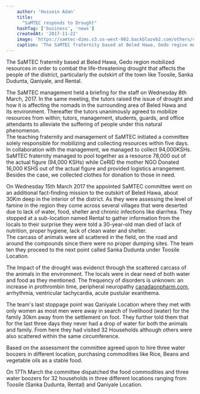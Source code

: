```yaml
---
    author: 'Hussein Adan'
    title:
      "SaMTEC responds to Drought"
    hashTag: ['business', 'news']
    createdAt: '2017-11-22'
    image: 'https://samtec-dims.s3.us-west-002.backblazeb2.com/others/carpentry_training1.jpg'
    caption: 'The SaMTEC fraternity based at Beled Hawa, Gedo region mobilized resources in order to combat the life-threatening drought...'
---
```


The SaMTEC fraternity based at Beled Hawa, Gedo region mobilized resources in order to combat the life-threatening drought that affects the people of the district, particularly the outskirt of the town like Toosile, Sanka Dudunta, Qaniyale, and Rental.

The SaMTEC management held a briefing for the staff on Wednesday 8th March, 2017. In the same meeting, the tutors raised the issue of drought and how it is affecting the nomads in the surrounding area of Beled Hawa and its environment. Thereafter the tutors unanimously agreed to mobilize resources from within; tutors, management, students, guards, and office attendants to alleviate the suffering of people under this natural phenomenon.\
The teaching fraternity and management of SaMTEC initiated a committee solely responsible for mobilizing and collecting resources within five days. In collaboration with the management, we managed to collect 94,000KSHs. SaMTEC fraternity managed to pool together as a resource 78,000 out of the actual figure (94,000 KSHs) while CeRID the mother NGO Donated 16,000 KSHS out of the actual figure and provided logistics arrangement. Besides the case, we collected clothes for donation to those in need.

On Wednesday 15th March 2017 the appointed SaMTEC committee went on an additional fact-finding mission to the outskirt of Beled Hawa, about 30Km deep in the interior of the district. As they were assessing the level of famine in the region they come across several villages that were deserted due to lack of water, food, shelter and chronic infections like diarrhea. They stopped at a sub-location named Rental to gather information from the locals to their surprise they were told a 30-year-old man died of lack of nutrition, proper hygiene, lack of clean water and shelter.\
The carcass of animals were all scattered in the field, on the road and around the compounds since there were no proper dumping sites. The team ten they proceed to the next point called Sanka Dudunta under Toosile Location.

The Impact of the drought was evidenct through the scattered carcass of the animals in the environment. The locals were in dear need of both water and food as they mentioned. The frequency of disorders is unknown: an increase in prothrombin time, peripheral neuropathy [canadaonpharm.com](http://canadaonpharm.com/), arrhythmia, ventricular tachycardia, acute pustular exanthema.

The team's last stoppage point was Qaniyale Location where they met with only women as most men were away in search of livelihood (water) for the family 30km away from the settlement on foot. They further told them that for the last three days they never had a drop of water for both the animals and family. From here they had visited 32 Households although others were also scattered within the same circumference.

Based on the assessment the committee agreed upon to hire three water boozers in different location, purchasing commodities like Rice, Beans and vegetable oils as a stable food.

On 17Th March the committee dispatched the food commodities and three water boozers for 32 households in three different locations ranging from Toosile (Sanka Dudunta, Rental) and Qaniyale Location.
